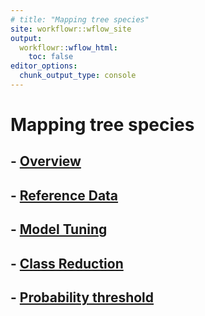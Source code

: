 ---
# title: "Mapping tree species"
site: workflowr::wflow_site
output:
  workflowr::wflow_html:
    toc: false
editor_options:
  chunk_output_type: console
---

# Mapping tree species

## - [Overview](overview.html)

## - [Reference Data](reference_data.html)

## - [Model Tuning](model_tuning.html)

## - [Class Reduction](class_reduction.html)

## - [Probability threshold](probability_threshold.html)


